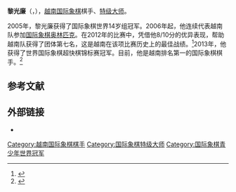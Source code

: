 {{Infobox chess player
| name                = 黎光廉
| image               = LQLiem11.jpg
| caption             = 摄于2011年
| country             = {{VNM}}
| birth_date          = {{Birth date and age|1991|3|13}}
| birth_place         = {{VNM}}[[胡志明市|胡志明市]]
| death_date          =
| death_place         =
| title               = [[国际象棋特级大师|特级大师]]
| worldchampion       =
| womensworldchampion =
| rating              = 
| peakrating          = 2718（2015年11月）
| FideID              = 12401137
}}
'''黎光廉'''（{{lang-vi|Lê Quang Liêm}}，{{bd|1991年|3月13日}}），[[越南|越南]][[国际象棋|国际象棋]]棋手、[[国际象棋特级大师|特级大师]]。

2005年，黎光廉获得了国际象棋世界14岁组冠军。2006年起，他连续代表越南队参加[[国际象棋奥林匹克|国际象棋奥林匹克]]。在2012年的比赛中，凭借他8/10分的优异表现，帮助越南队获得了团体第七名，这是越南在该项比赛历史上的最佳战绩。<ref>{{cite web|url=http://tuoitrenews.vn/sports/1352/vietnam-accomplishes-7th-rank-at-chess-olympiad|title=Vietnam accomplished 7th rank at Chess Olympiad|publisher=Tuoitrenews|accessdate=16 August 2013|archive-date=2016-04-06|archive-url=https://web.archive.org/web/20160406141356/http://tuoitrenews.vn/sports/1352/vietnam-accomplishes-7th-rank-at-chess-olympiad|dead-url=no}}</ref>2013年，他获得了世界国际象棋超快棋锦标赛冠军。目前，他是越南排名第一的国际象棋棋手。<ref>{{Cite web |url=http://ratings.fide.com/topfed.phtml?ina=1&country=VIE |title=存档副本 |accessdate=2016-03-20 |archive-date=2016-03-05 |archive-url=https://web.archive.org/web/20160305035512/https://ratings.fide.com/topfed.phtml?ina=1&country=VIE |dead-url=no }}</ref>

== 参考文献 ==
{{reflist}}

== 外部链接 ==
* {{chessgames player|id=99199}}

{{chess-bio-stub}}
[[Category:越南国际象棋棋手|Category:越南国际象棋棋手]]
[[Category:国际象棋特级大师|Category:国际象棋特级大师]]
[[Category:国际象棋青少年世界冠军|Category:国际象棋青少年世界冠军]]